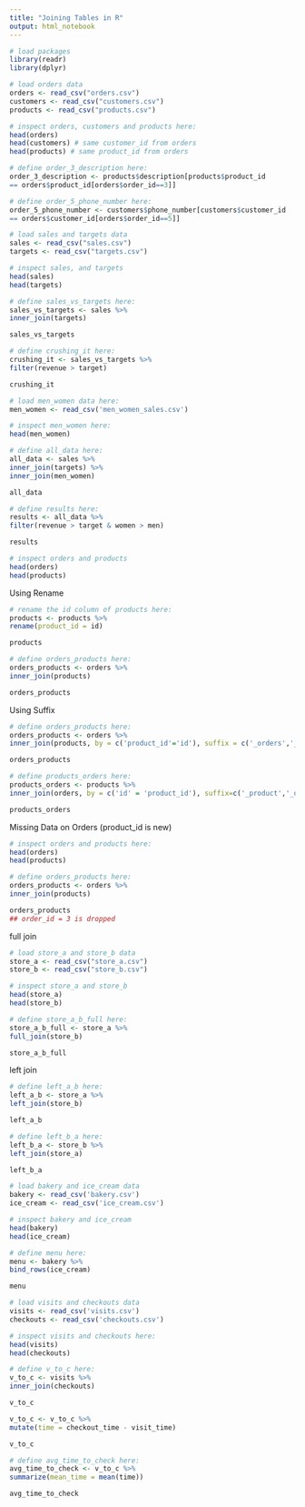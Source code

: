 ```yaml
---
title: "Joining Tables in R"
output: html_notebook
---
```


```r
# load packages
library(readr)
library(dplyr)
```

```r
# load orders data
orders <- read_csv("orders.csv")
customers <- read_csv("customers.csv")
products <- read_csv("products.csv")
```

```r
# inspect orders, customers and products here:
head(orders)
head(customers) # same customer_id from orders
head(products) # same product_id from orders
```

```r
# define order_3_description here:
order_3_description <- products$description[products$product_id
== orders$product_id[orders$order_id==3]]

# define order_5_phone_number here:
order_5_phone_number <- customers$phone_number[customers$customer_id
== orders$customer_id[orders$order_id==5]]
```

```r
# load sales and targets data
sales <- read_csv("sales.csv")
targets <- read_csv("targets.csv")
```

```r
# inspect sales, and targets
head(sales)
head(targets)
```

```r
# define sales_vs_targets here:
sales_vs_targets <- sales %>%
inner_join(targets)

sales_vs_targets
```

```r
# define crushing_it here:
crushing_it <- sales_vs_targets %>%
filter(revenue > target)

crushing_it
```

```r
# load men_women data here:
men_women <- read_csv('men_women_sales.csv')

# inspect men_women here:
head(men_women)

```

```r
# define all_data here:
all_data <- sales %>%
inner_join(targets) %>%
inner_join(men_women)

all_data
```

```r
# define results here:
results <- all_data %>%
filter(revenue > target & women > men)

results
```

```r
# inspect orders and products
head(orders)
head(products)
```

Using Rename

```r
# rename the id column of products here:
products <- products %>%
rename(product_id = id)

products
```

```r
# define orders_products here:
orders_products <- orders %>%
inner_join(products)

orders_products
```

Using Suffix

```r
# define orders_products here:
orders_products <- orders %>%
inner_join(products, by = c('product_id'='id'), suffix = c('_orders','_products'))

orders_products
```

```r
# define products_orders here:
products_orders <- products %>%
inner_join(orders, by = c('id' = 'product_id'), suffix=c('_product','_order'))

products_orders
```

Missing Data on Orders (product_id is new)

```r
# inspect orders and products here:
head(orders)
head(products)
```

```r
# define orders_products here:
orders_products <- orders %>%
inner_join(products)

orders_products
## order_id = 3 is dropped
```

full join

```r
# load store_a and store_b data
store_a <- read_csv("store_a.csv")
store_b <- read_csv("store_b.csv")
```

```r
# inspect store_a and store_b
head(store_a)
head(store_b)
```

```r
# define store_a_b_full here:
store_a_b_full <- store_a %>%
full_join(store_b)

store_a_b_full
```

left join

```r
# define left_a_b here:
left_a_b <- store_a %>%
left_join(store_b)

left_a_b
```

```r
# define left_b_a here:
left_b_a <- store_b %>%
left_join(store_a)

left_b_a
```

```r
# load bakery and ice_cream data
bakery <- read_csv('bakery.csv')
ice_cream <- read_csv('ice_cream.csv')
```

```r
# inspect bakery and ice_cream
head(bakery)
head(ice_cream)
```

```r
# define menu here:
menu <- bakery %>%
bind_rows(ice_cream)

menu
```

```r
# load visits and checkouts data
visits <- read_csv('visits.csv')
checkouts <- read_csv('checkouts.csv')
```

```r
# inspect visits and checkouts here:
head(visits)
head(checkouts)
```

```r
# define v_to_c here:
v_to_c <- visits %>%
inner_join(checkouts)

v_to_c

v_to_c <- v_to_c %>%
mutate(time = checkout_time - visit_time)

v_to_c
```

```r
# define avg_time_to_check here:
avg_time_to_check <- v_to_c %>%
summarize(mean_time = mean(time))

avg_time_to_check
```
